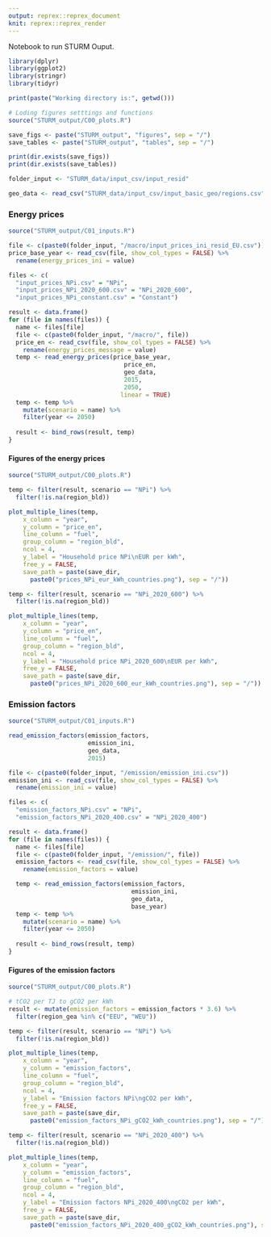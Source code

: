 ```yaml
---
output: reprex::reprex_document
knit: reprex::reprex_render
---
```


Notebook to run STURM Ouput.

```r
library(dplyr)
library(ggplot2)
library(stringr)
library(tidyr)

print(paste("Working directory is:", getwd()))

# Loding figures setttings and functions
source("STURM_output/C00_plots.R")

save_figs <- paste("STURM_output", "figures", sep = "/")
save_tables <- paste("STURM_output", "tables", sep = "/")

print(dir.exists(save_figs))
print(dir.exists(save_tables))

folder_input <- "STURM_data/input_csv/input_resid"

geo_data <- read_csv("STURM_data/input_csv/input_basic_geo/regions.csv", show_col_types = FALSE)


```

### Energy prices
```r
source("STURM_output/C01_inputs.R")

file <- c(paste0(folder_input, "/macro/input_prices_ini_resid_EU.csv"))
price_base_year <- read_csv(file, show_col_types = FALSE) %>%
  rename(energy_prices_ini = value)

files <- c(
  "input_prices_NPi.csv" = "NPi",
  "input_prices_NPi_2020_600.csv" = "NPi_2020_600",
  "input_prices_NPi_constant.csv" = "Constant")

result <- data.frame()
for (file in names(files)) {
  name <- files[file]
  file <- c(paste0(folder_input, "/macro/", file))
  price_en <- read_csv(file, show_col_types = FALSE) %>%
    rename(energy_prices_message = value)
  temp <- read_energy_prices(price_base_year,
                                price_en,
                                geo_data,
                                2015,
                                2050,
                               linear = TRUE)
  temp <- temp %>%
    mutate(scenario = name) %>%
    filter(year <= 2050)
  
  result <- bind_rows(result, temp)
}


```
#### Figures of the energy prices
```r
source("STURM_output/C00_plots.R")

temp <- filter(result, scenario == "NPi") %>%
  filter(!is.na(region_bld))

plot_multiple_lines(temp,
    x_column = "year",
    y_column = "price_en",
    line_column = "fuel",
    group_column = "region_bld",
    ncol = 4,
    y_label = "Household price NPi\nEUR per kWh",
    free_y = FALSE,
    save_path = paste(save_dir,
      paste0("prices_NPi_eur_kWh_countries.png"), sep = "/"))

temp <- filter(result, scenario == "NPi_2020_600") %>%
  filter(!is.na(region_bld))

plot_multiple_lines(temp,
    x_column = "year",
    y_column = "price_en",
    line_column = "fuel",
    group_column = "region_bld",
    ncol = 4,
    y_label = "Household price NPi_2020_600\nEUR per kWh",
    free_y = FALSE,
    save_path = paste(save_dir,
      paste0("prices_NPi_2020_600_eur_kWh_countries.png"), sep = "/"))

```

### Emission factors
```r
source("STURM_output/C01_inputs.R")

read_emission_factors(emission_factors,
                      emission_ini,
                      geo_data,
                      2015)

file <- c(paste0(folder_input, "/emission/emission_ini.csv"))
emission_ini <- read_csv(file, show_col_types = FALSE) %>%
  rename(emission_ini = value)

files <- c(
  "emission_factors_NPi.csv" = "NPi",
  "emission_factors_NPi_2020_400.csv" = "NPi_2020_400")

result <- data.frame()
for (file in names(files)) {
  name <- files[file]
  file <- c(paste0(folder_input, "/emission/", file))
  emission_factors <- read_csv(file, show_col_types = FALSE) %>%
    rename(emission_factors = value)

  temp <- read_emission_factors(emission_factors,
                                  emission_ini,
                                  geo_data,
                                  base_year)
  temp <- temp %>%
    mutate(scenario = name) %>%
    filter(year <= 2050)
  
  result <- bind_rows(result, temp)
}


```

#### Figures of the emission factors
```r
source("STURM_output/C00_plots.R")

# tCO2 per TJ to gCO2 per kWh
result <- mutate(emission_factors = emission_factors * 3.6) %>%
  filter(region_gea %in% c("EEU", "WEU"))

temp <- filter(result, scenario == "NPi") %>%
  filter(!is.na(region_bld))

plot_multiple_lines(temp,
    x_column = "year",
    y_column = "emission_factors",
    line_column = "fuel",
    group_column = "region_bld",
    ncol = 4,
    y_label = "Emission factors NPi\ngCO2 per kWh",
    free_y = FALSE,
    save_path = paste(save_dir,
      paste0("emission_factors_NPi_gCO2_kWh_countries.png"), sep = "/"))

temp <- filter(result, scenario == "NPi_2020_400") %>%
  filter(!is.na(region_bld))

plot_multiple_lines(temp,
    x_column = "year",
    y_column = "emission_factors",
    line_column = "fuel",
    group_column = "region_bld",
    ncol = 4,
    y_label = "Emission factors NPi_2020_400\ngCO2 per kWh",
    free_y = FALSE,
    save_path = paste(save_dir,
      paste0("emission_factors_NPi_2020_400_gCO2_kWh_countries.png"), sep = "/"))

```